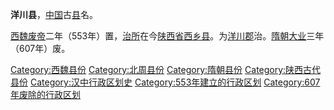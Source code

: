 '''洋川县'''，[[中国|中国]]古[[县|县]]名。

[[西魏废帝|西魏废帝]]二年（553年）置，[[治所|治所]]在今[[陕西省|陕西省]][[西乡县|西乡县]]。为[[洋川郡|洋川郡]]治。[[隋朝|隋朝]][[大业_(年号)|大业]]三年（607年）废。

{{陕西行政区划小作品}}
{{DEFAULTSORT:Y}}
[[Category:西魏县份|Category:西魏县份]]
[[Category:北周县份|Category:北周县份]]
[[Category:隋朝县份|Category:隋朝县份]]
[[Category:陕西古代县份|Category:陕西古代县份]]
[[Category:汉中行政区划史|Category:汉中行政区划史]]
[[Category:553年建立的行政区划|Category:553年建立的行政区划]]
[[Category:607年废除的行政区划|Category:607年废除的行政区划]]